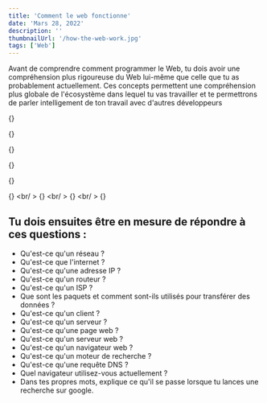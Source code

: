 ```yaml
---
title: 'Comment le web fonctionne'
date: 'Mars 28, 2022'
description: ''
thumbnailUrl: '/how-the-web-work.jpg'
tags: ['Web']
---
```


Avant de comprendre comment programmer le Web, tu dois avoir une compréhension plus rigoureuse du Web lui-même que celle que tu as probablement actuellement.
Ces concepts permettent une compréhension plus globale de l'écosystème dans lequel tu vas travailler et te permettrons de parler intelligement de ton travail avec d'autres développeurs

{<YoutubeLinkPreviewer url='https://youtube.com/embed/eHp1l73ztB8' />}

{<YoutubeLinkPreviewer url='https://www.youtube.com/embed/7_LPdttKXPc' />}

{<YoutubeLinkPreviewer url='https://www.youtube.com/embed/BrXPcaRlBqo' />}

{<YoutubeLinkPreviewer url='https://www.youtube.com/embed/72snZctFFtA' />}

{<YoutubeLinkPreviewer url='https://www.youtube.com/embed/ewrBalT_eBM' />}

{<LinkPreviewer
    href='https://developer.mozilla.org/en-US/docs/Learn/Common_questions/How_does_the_Internet_work'
    image='https://imgs.search.brave.com/mgs3jwNaPQzvc7g9HDAz0xW6zySm95OkZ_f6Ypvwjr0/rs:fit:1200:1200:1/g:ce/aHR0cHM6Ly9kb3du/bG9hZC5sb2dvLndp/bmUvbG9nby9NRE5f/V2ViX0RvY3MvTURO/X1dlYl9Eb2NzLUxv/Z28ud2luZS5wbmc'
    title='How does the Internet Work ?'
    text='This article discusses what the Internet is and how it works. The Internet is the backbone of the Web, the technical infrastructure that makes the Web possible. At its most basic, the Internet is a large network of computers which communicate all together.'
/>}
<br/ >
{<LinkPreviewer
href='https://developer.mozilla.org/en-US/docs/Learn/Getting_started_with_the_web/How_the_Web_works#clients_and_servers'
image='https://imgs.search.brave.com/mgs3jwNaPQzvc7g9HDAz0xW6zySm95OkZ_f6Ypvwjr0/rs:fit:1200:1200:1/g:ce/aHR0cHM6Ly9kb3du/bG9hZC5sb2dvLndp/bmUvbG9nby9NRE5f/V2ViX0RvY3MvTURO/X1dlYl9Eb2NzLUxv/Z28ud2luZS5wbmc'
title='How the Web works ?'
text='How the web works provides a simplified view of what happens when you view a webpage in a web browser on your computer or phone.
This theory'
/>}
<br/ >
{<LinkPreviewer
href='https://developer.mozilla.org/en-US/docs/Learn/Common_questions/What_is_a_domain_name#how_does_a_dns_request_work'
image='https://imgs.search.brave.com/mgs3jwNaPQzvc7g9HDAz0xW6zySm95OkZ_f6Ypvwjr0/rs:fit:1200:1200:1/g:ce/aHR0cHM6Ly9kb3du/bG9hZC5sb2dvLndp/bmUvbG9nby9NRE5f/V2ViX0RvY3MvTURO/X1dlYl9Eb2NzLUxv/Z28ud2luZS5wbmc'
title='What is a domain name ?'
text='Domain names are a key part of the Internet infrastructure. They provide a human-readable address for any web server available on the Internet.'
/>}
<br/ >
{<LinkPreviewer
href='https://launchschool.com/books/http'
image='https://d24f1whwu8r3u4.cloudfront.net/assets/book-covers/http-bdb825870593e27380a90421489359cf863a3435e67b5a6ed4f10ab1d6ab15ee.png'
title='Introductory HTTP - Beginner-friendly book on HTTP'
text='Introduction to HTTP, the stateless protocol underlying all of the web. This book will help beginners understand how web applications work, and'
/>}

## Tu dois ensuites être en mesure de répondre à ces questions :

- Qu'est-ce qu'un réseau ?
- Qu'est-ce que l'internet ?
- Qu'est-ce qu'une adresse IP ?
- Qu'est-ce qu'un routeur ?
- Qu'est-ce qu'un ISP ?
- Que sont les paquets et comment sont-ils utilisés pour transférer des données ?
- Qu'est-ce qu'un client ?
- Qu'est-ce qu'un serveur ?
- Qu'est-ce qu'une page web ?
- Qu'est-ce qu'un serveur web ?
- Qu'est-ce qu'un navigateur web ?
- Qu'est-ce qu'un moteur de recherche ?
- Qu'est-ce qu'une requête DNS ?
- Quel navigateur utilisez-vous actuellement ?
- Dans tes propres mots, explique ce qu'il se passe lorsque tu lances une recherche sur google.
